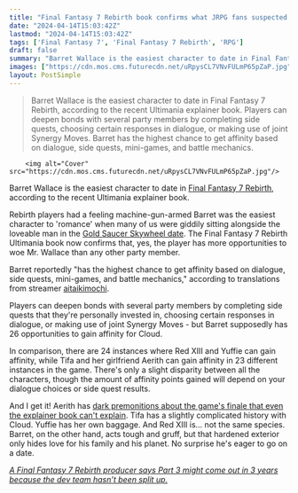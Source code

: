 ```yaml
---
title: "Final Fantasy 7 Rebirth book confirms what JRPG fans suspected: Barret is the easiest character to date, to no one's surprise"
date: "2024-04-14T15:03:42Z"
lastmod: "2024-04-14T15:03:42Z"
tags: ['Final Fantasy 7', 'Final Fantasy 7 Rebirth', 'RPG']
draft: false
summary: "Barret Wallace is the easiest character to date in Final Fantasy 7 Rebirth, according to the recent Ultimania explainer book. Players can deepen bonds with several party members by completing side quests, choosing certain responses in dialogue, or making use of joint Synergy Moves. Barret has the highest chance to get affinity based on dialogue, side quests, mini-games, and battle mechanics."
images: ["https://cdn.mos.cms.futurecdn.net/uRpysCL7VNvFULmP65pZaP.jpg"]
layout: PostSimple
---
```

> Barret Wallace is the easiest character to date in Final Fantasy 7 Rebirth, according to the recent Ultimania explainer book. Players can deepen bonds with several party members by completing side quests, choosing certain responses in dialogue, or making use of joint Synergy Moves. Barret has the highest chance to get affinity based on dialogue, side quests, mini-games, and battle mechanics.


        <img alt="Cover" src="https://cdn.mos.cms.futurecdn.net/uRpysCL7VNvFULmP65pZaP.jpg"/>
        
Barret Wallace is the easiest character to date in [Final Fantasy 7 Rebirth](https://www.gamesradar.com/final-fantasy-7-rebirth-guide/), according to the recent Ultimania explainer book.

Rebirth players had a feeling machine-gun-armed Barret was the easiest character to 'romance' when many of us were giddily sitting alongside the loveable man in the [Gold Saucer Skywheel date](https://www.gamesradar.com/final-fantasy-7-rebirth-gold-saucer-date-party-bonds/). The Final Fantasy 7 Rebirth Ultimania book now confirms that, yes, the player has more opportunities to woe Mr. Wallace than any other party member. 

Barret reportedly "has the highest chance to get affinity based on dialogue, side quests, mini-games, and battle mechanics," according to translations from streamer [aitaikimochi](https://twitter.com/aitaikimochi/status/1778712960678183402?t=5V7TaKBJXh_AVUX1Isa5sw&s=19). 

Players can deepen bonds with several party members by completing side quests that they're personally invested in, choosing certain responses in dialogue, or making use of joint Synergy Moves - but Barret supposedly has 26 opportunities to gain affinity for Cloud. 

In comparison, there are 24 instances where Red XIII and Yuffie can gain affinity, while Tifa and her girlfriend Aerith can gain affinity in 23 different instances in the game. There's only a slight disparity between all the characters, though the amount of affinity points gained will depend on your dialogue choices or side quest results. 

And I get it! Aerith has [dark premonitions about the game's finale that even the explainer book can't explain](https://www.gamesradar.com/even-the-final-fantasy-7-rebirth-explainer-book-cant-explain-whats-up-with-the-jrpgs-divisive-ending/). Tifa has a slightly complicated history with Cloud. Yuffie has her own baggage. And Red XIII is… not the same species. Barret, on the other hand, acts tough and gruff, but that hardened exterior only hides love for his family and his planet. No surprise he's eager to go on a date.

[<em>A Final Fantasy 7 Rebirth producer says Part 3 might come out in 3 years because the dev team hasn’t been split up.</em>](https://www.gamesradar.com/louder-for-the-shareholders-in-the-back-final-fantasy-7-rebirth-director-says-part-3-may-be-finished-within-just-3-years-because-the-dev-team-hasnt-been-split-up/)
        
